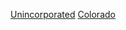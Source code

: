 {{Commons category|Unincorporated communities in Colorado}}

[[Category:科羅拉多州聚居地|Unincorporated]]
[[Category:美國各州非建制地區|Colorado]]